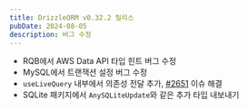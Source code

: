 ```yaml
---
title: DrizzleORM v0.32.2 릴리스
pubDate: 2024-08-05
description: 버그 수정
---
```


- RQB에서 AWS Data API 타입 힌트 버그 수정
- MySQL에서 트랜잭션 설정 버그 수정
- `useLiveQuery` 내부에서 의존성 전달 추가, [#2651](https://github.com/drizzle-team/drizzle-orm/issues/2651) 이슈 해결
- SQLite 패키지에서 `AnySQLiteUpdate`와 같은 추가 타입 내보내기


